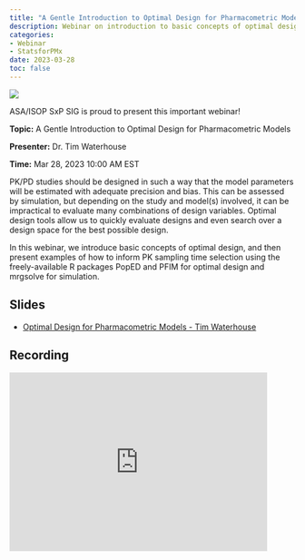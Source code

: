 ```yaml
---
title: "A Gentle Introduction to Optimal Design for Pharmacometric Models"
description: Webinar on introduction to basic concepts of optimal design with examples 
categories: 
- Webinar
- StatsforPMx
date: 2023-03-28
toc: false
---
```


![](/images/webinar-mar2023.png)

ASA/ISOP SxP SIG is proud to present this important webinar!

**Topic:** A Gentle Introduction to Optimal Design for Pharmacometric Models

**Presenter:** Dr. Tim Waterhouse

**Time:** Mar 28, 2023 10:00 AM EST

PK/PD studies should be designed in such a way that the model parameters will be estimated with adequate precision and bias. This can be assessed by simulation, but depending on the study and model(s) involved, it can be impractical to evaluate many combinations of design variables. Optimal design tools allow us to quickly evaluate designs and even search over a design space for the best possible design.

In this webinar, we introduce basic concepts of optimal design, and then present examples of how to inform PK sampling time selection using the freely-available R packages PopED and PFIM for optimal design and mrgsolve for simulation.


## Slides

-   [Optimal Design for Pharmacometric Models - Tim Waterhouse](../../../files/2023-28-03 SxP SIG Optimal Design for Pharmacometric Models - Tim Waterhouse.pdf){target="_blank"}

## Recording
<iframe width="90%" height="315" src="https://www.youtube.com/embed/rOmyMGEMz_k" frameborder="0" allowfullscreen> 
